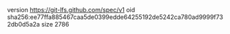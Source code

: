 version https://git-lfs.github.com/spec/v1
oid sha256:ee77ffa885467caa5de0399edde64255192de5242ca780ad9999f732db0d5a2a
size 2786
